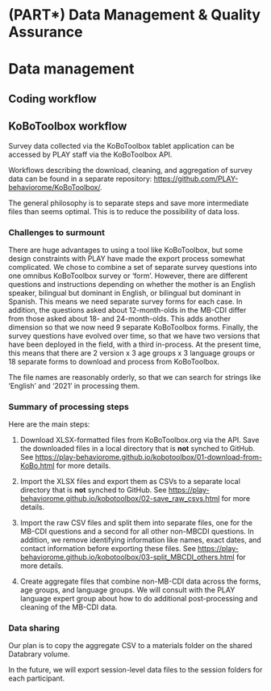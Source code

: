 # (PART\*) Data Management & Quality Assurance {-}

# Data management

## Coding workflow

## KoBoToolbox workflow

Survey data collected via the KoBoToolbox tablet application can be accessed by PLAY staff via the KoBoToolbox API.

Workflows describing the download, cleaning, and aggregation of survey data can be found in a separate repository: <https://github.com/PLAY-behaviorome/KoBoToolbox/>. 

The general philosophy is to separate steps and save more intermediate files than seems optimal. This is to reduce the possibility of data loss.

### Challenges to surmount

There are huge advantages to using a tool like KoBoToolbox, but some design constraints with PLAY have made the export process somewhat complicated. We chose to combine a set of separate survey questions into one omnibus KoBoToolbox survey or 'form'. However, there are different questions and instructions depending on whether the mother is an English speaker, bilingual but dominant in English, or bilingual but dominant in Spanish. This means we need separate survey forms for each case. In addition, the questions asked about 12-month-olds in the MB-CDI differ from those asked about 18- and 24-month-olds. This adds another dimension so that we now need 9 separate KoBoToolbox forms. Finally, the survey questions have evolved over time, so that we have two versions that have been deployed in the field, with a third in-process. At the present time, this means that there are 2 version x 3 age groups x 3 language groups or 18 separate forms to download and process from KoBoToolbox.

The file names are reasonably orderly, so that we can search for strings like 'English' and '2021' in processing them.

### Summary of processing steps

Here are the main steps:

1. Download XLSX-formatted files from KoBoToolbox.org via the API. Save the downloaded files in a local directory that is **not** synched to GitHub. See <https://play-behaviorome.github.io/kobotoolbox/01-download-from-KoBo.html> for more details.

2. Import the XLSX files and export them as CSVs to a separate local directory that is **not** synched to GitHub. See <https://play-behaviorome.github.io/kobotoolbox/02-save_raw_csvs.html> for more details. 

3. Import the raw CSV files and split them into separate files, one for the MB-CDI questions and a second for all other non-MBCDI questions. In addition, we remove identifying information like names, exact dates, and contact information before exporting these files. See <https://play-behaviorome.github.io/kobotoolbox/03-split_MBCDI_others.html> for more details.  

4. Create aggregate files that combine non-MB-CDI data across the forms, age groups, and language groups. We will consult with the PLAY language expert group about how to do additional post-processing and cleaning of the MB-CDI data.

### Data sharing

Our plan is to copy the aggregate CSV to a materials folder on the shared Databrary volume.

In the future, we will export session-level data files to the session folders for each participant.

